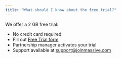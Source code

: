 ```yaml
---
title: "What should I know about the free trial?"
---
```


We offer a 2 GB free trial:

- No credit card required
- Fill out [Free Trial form](https://www.joinmassive.com/free-trial)
- Partnership manager activates your trial 
- Support available at [support@joinmassive.com](mailto:support@joinmassive.com)